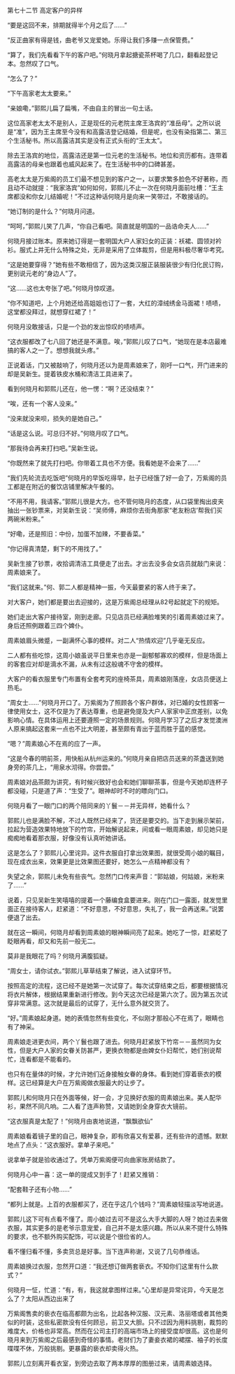 

第七十二节 高定客户的异样

“要是这回不来，排期就得半个月之后了……”

“反正曲家有得是钱，曲老爷又宠爱她。乐得让我们多赚一点保管费。”

“算了，我们先看看下午的客户吧。”何晓月拿起搪瓷茶杯喝了几口，翻看起登记本。忽然叹了口气。

“怎么了？”

“下午高家老太太要来。”

“亲娘嘞，”郭熙儿扁了扁嘴，不由自主的冒出一句土话。

这位高家老太太不是别人，正是现任的元老院主席王洛宾的“准岳母”。之所以说是“准”，因为王主席至今没有和高露洁登记结婚，但是呢，也没有染指第二、第三个生活秘书。所以高露洁其实是没有正式头衔的“王太太”。

除去王洛宾的地位，高露洁还是第一位元老的生活秘书。地位和资历都有。连带着高露洁的母亲也跟着也威风起来了。在生活秘书中的口碑甚差。

高老太太是万紫阁的员工们最不想见到的客户之一，以要求繁多脸色不好著称，而且动不动就提：“我家洛宾”如何如何，郭熙儿不止一次在何晓月面前吐槽：“王主席都没和你女儿结婚呢！”不过这种话何晓月是向来一笑带过，不敢接话的。

“她订制的是什么？”何晓月问道。

“呵呵，”郭熙儿笑了几声，“你自己看吧。简直就是明国的一品诰命夫人……”

何晓月接过账本。原来她订得是一套明国大户人家妇女的正装：袄裙、圆领对衿衫。服式上并无什么特殊之处，无非是采用了立体裁剪，但是用料极尽奢华考究。

“这是她要穿得？”她有些不敢相信了，因为这类汉服正装服装很少有归化民订购，更别说元老的“身边人”了。

“这……这也太夸张了吧。”何晓月惊叹道。

“你不知道吧，上个月她还给高姐姐也订了一套，大红的漳绒绣金马面裙！啧啧，这堂都没拜过，就想穿红裙了！”

何晓月没敢接话，只是一个劲的发出惊叹的啧啧声。

“这衣服都改了七八回了她还是不满意。唉，”郭熙儿叹了口气，“她现在是本店最难搞的客人之一了。想想我就头疼。”

正说着话，门又被敲响了，何晓月还以为是周素娘来了，刚吁一口气，开门进来的却是吴新生。提着铁皮水桶和清洁工具进来了。

看到何晓月和郭熙儿还在，他一愣：“啊？还没结束？”

“唉，还有一个客人没来。”

“没来就没来呗，损失的是她自己。”

“话是这么说。可总归不好。”何晓月叹了口气。

“那我待会再来打扫吧。”吴新生说。

“你既然来了就先打扫吧。你带着工具也不方便。我看她是不会来了……”

“我们先轮流去吃饭吧”何晓月的早饭吃得早，肚子已经饿了好一会了，万紫阁的员工都是在附近的餐饮店铺里解决午餐的。

“不用不用，我请客。”郭熙儿很是大方。也不管何晓月的态度，从口袋里掏出皮夹抽出一张钞票来，对吴新生说：“吴师傅，麻烦你去街角那家“老友粉店’帮我们买两碗米粉来。”

“好嘞，还是照旧：中份，加蛋不加辣，不要香菜。”

“你记得真清楚，剩下的不用找了。”

吴新生接了钞票，收拾调清洁工具便走了出去。才出去没多会女店员就敲门来说：周素娘来了。

“我们这就来。”何、郭二人都是精神一振，今天最要紧的客人终于来了。

对大客户，她们都是要出去迎接的，这是万紫阁总经理从82号起就定下的规矩。

她们走出大客户接待室，刚到走廊。只见店员已经满脸堆笑的引着周素娘过来了。身后还照例跟着三四个婢仆。

周素娘眉头微蹙，一副满怀心事的模样。对二人“热情欢迎”几乎毫无反应。

二人都有些吃惊，这周小娘虽说平日里来也亦是一副郁郁寡欢的模样，但是场面上的客套应对却是滴水不漏，从未有过这般魂不守舍的模样。

大客户的看衣服里专门布置有全套考究的座椅茶具，周素娘刚落座，女店员便送上热毛。

“周女士……”何晓月开口了。万紫阁为了照顾各个客户群体，对已婚的女性顾客一律使用女士，这不仅是为了表达尊重，也是避免提及大户人家家中正庶差别，以免影响心情。在具体运用上还要遵照一定的场景规则。何晓月学习了之后才发觉澳洲人原来搞起这套来一点也不比大明差，甚至颇有青出于蓝而胜于蓝的感觉。

“嗯？”周素娘心不在焉的应了一声。

“这是今春的明前茶，用快船从杭州运来的。”何晓月亲自把店员送来的茶盏送到她身旁的茶几上，“用泉水沏得。你尝尝。”

周素娘对品茶颇为讲究，有时候兴致好也会和她们聊聊茶事，但是今天她却连杯子都没碰，只是道了声：“生受了”。眼神却时不时的瞟向门口。

何晓月看了一眼门口的两个陪同来的丫鬟－－并无异样，她看什么？

郭熙儿也是满脸不解，不过人既然已经来了，货还是要交的。当下走到展示架前，拉起为营造效果特地放下的竹帘，开始解说起来，间或看一眼周素娘，却见她只是痴痴地看着那衣服，好像没有认真听她讲话。

这是怎么了？郭熙儿心里诧异。这件衣服自打拿出效果图，就很受周小娘的瞩目，现在成衣出来，效果更是比效果图还要好，她怎么一点精神都没有？

失望之余，郭熙儿未免有些丧气。忽然门口传来声音：“郭姑娘，何姑娘，米粉来了……”

说着，只见吴新生笑嘻嘻的提着一个藤编食盒要进来。刚在门口一露面，就发觉里面正在接待客人，赶紧道：“不好意思，不好意思，失礼了，我一会再送来。”说罢便退了出去。

就在这一瞬间，何晓月却看到周素娘的眼神瞬间亮了起来。她吃了一惊，赶紧眨了眨眼再看，却又和先前一般无二。

莫非是我眼花了吗？何晓月满腹狐疑。

“周女士，请你试衣。”郭熙儿草草结束了解说，进入试穿环节。

按照高定的流程，这已经不是她第一次试穿了。每次试穿结束之后，都要根据情况将衣片解体，根据结果重新进行修改。到今天这次已经是第六次了。因为第五次试穿非常满意。这次就是最后的试穿了，无什么意外就交货了。

“好。”周素娘起身道。她的表情忽然有些变化，不似刚才那般心不在焉了，眼睛也有了神采。

周素娘走进更衣间，两个丫鬟也跟了进去。何晓月赶紧放下竹帘－－虽然同为女性，但是大户人家的女眷关防甚严，更换衣物都是由婢女仆妇帮忙，她们别说帮忙，连看都是不能看的。

也只有在量体的时候，才允许她们近身接触女眷的身体。看到她们穿着亵衣的模样。这已经算是大户在万紫阁做衣服最大的让步了。

郭熙儿和何晓月只在外面等候，好一会，才见换好衣服的周素娘出来。美人配华衫，果然不同凡响。二人看了连声称赞，又请她到全身穿衣大镜前。

“这衣服真是太配了！”何晓月由衷地说道，“飘飘欲仙”

周素娘看着镜子里的自己，眼神复杂，即有欣喜又有爱慕，还有些许的遗憾。默默地点了点头：“这衣服好。拿单子来吧。”

说拿单子就是验收通过了。凭单万紫阁便可向曲家账房结款了。

何晓月心中一喜：这一单的提成又到手了！赶紧又推销：

“配套鞋子还有小物……”

“都列上就是。上百的衣服都买了，还在乎这几个钱吗？”周素娘轻描淡写地说道。

郭熙儿这下可有点看不懂了。周小娘过去可不是这么大手大脚的人呀？她过去来做衣服，其实更多的是老爷示意宠爱，自己并不是太感兴趣。所以从来不提什么特殊的要求，也不额外购买配饰，可以说是个很俭省的人。

看不懂归看不懂，多卖货总是好事。当下连声称谢，又说了几句恭维话。

周素娘换过衣服，忽然开口道：“我还想订做两套亵衣。不知你们这里有什么款式？”

何晓月一怔，忙道：“有，有，我这就拿图样过来。”心里却是异常诧异，今天是怎么了？太阳从西边出来了

万紫阁售卖的亵衣在临高都颇为出名，比起各种汉服、汉元素、洛丽塔或者其他类似的时装，这些私密款没有任何顾忌，前卫又大胆。只不过因为用料挑剔，裁剪的难度大，价格也非常高。然而在公司主打的高端市场上的接受度却很高。这也是何晓月来到万紫阁之后最感到奇怪的事情。老财们为了妻妾衣裙的裙摆、袖子的长度喋喋不休，万般挑剔。更暴露的亵衣却卖得火热。

郭熙儿立刻离开看衣室，到旁边去取了两本厚厚的图册过来，请周素娘选择。

